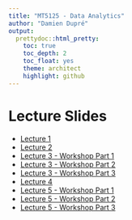 ```yaml
---
title: "MT5125 - Data Analytics"
author: "Damien Dupré"
output:
  prettydoc::html_pretty:
    toc: true
    toc_depth: 2
    toc_float: yes
    theme: architect
    highlight: github
---
```


# Lecture Slides

- [Lecture 1](https://damien-dupre.github.io/mt5125/lectures/lecture_1)
- [Lecture 2](https://damien-dupre.github.io/mt5125/lectures/lecture_2)
- [Lecture 3 - Workshop Part 1](https://damien-dupre.github.io/mt5125/lectures/lecture_3_workshop_part_1)
- [Lecture 3 - Workshop Part 2](https://damien-dupre.github.io/mt5125/lectures/lecture_3_workshop_part_2)
- [Lecture 3 - Workshop Part 3](https://damien-dupre.github.io/mt5125/lectures/lecture_3_workshop_part_3)
- [Lecture 4](https://damien-dupre.github.io/mt5125/lectures/lecture_4)
- [Lecture 5 - Workshop Part 1](https://damien-dupre.github.io/mt5125/lectures/lecture_5_workshop_part_1)
- [Lecture 5 - Workshop Part 2](https://damien-dupre.github.io/mt5125/lectures/lecture_5_workshop_part_2)
- [Lecture 5 - Workshop Part 3](https://damien-dupre.github.io/mt5125/lectures/lecture_5_workshop_part_3)